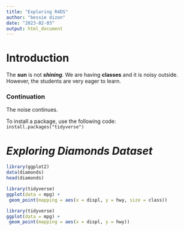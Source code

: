 ```yaml
---
title: "Exploring R4DS"
author: "bessie dizon"
date: "2023-02-03"
output: html_document
---
```


# Introduction

The **sun** is not ***shining***. We are having **classes** and it is noisy outside. However, the students are very eager to learn.  

### Continuation

The noise continues.

To install a package, use the following code: `install.packages("tidyverse")`

# ***Exploring Diamonds Dataset***

```r
library(ggplot2)
data(diamonds)
head(diamonds)
```

```r
library(tidyverse)
ggplot(data = mpg) +
 geom_point(mapping = aes(x = displ, y = hwy, size = class))
```

```r
library(tidyverse)
ggplot(data = mpg) +
 geom_point(mapping = aes(x = displ, y = hwy))
```
